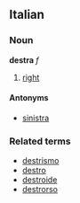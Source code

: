 ==Italian==
===Noun===
'''destra''' ''f''

# [[right]]

====Antonyms====
*[[sinistra]]

===Related terms===
*[[destrismo]]
*[[destro]]
*[[destroide]]
*[[destrorso]]